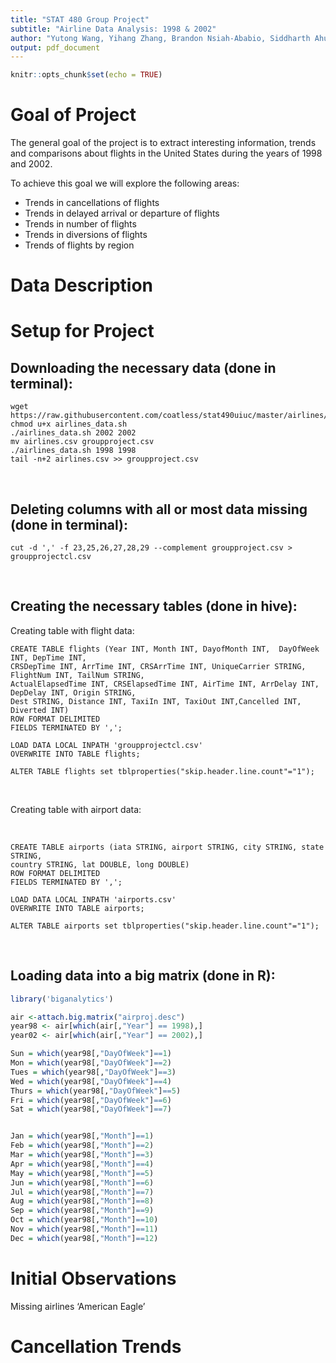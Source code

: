 ```yaml
---
title: "STAT 480 Group Project"
subtitle: "Airline Data Analysis: 1998 & 2002"
author: "Yutong Wang, Yihang Zhang, Brandon Nsiah-Ababio, Siddharth Ahuja"
output: pdf_document
---
```


```r
knitr::opts_chunk$set(echo = TRUE)
```

# Goal of Project

The general goal of the project is to extract interesting information, trends and comparisons about flights in the United States during the years of 1998 and 2002.

To achieve this goal we will explore the following areas:

* Trends in cancellations of flights
* Trends in delayed arrival or departure of flights
* Trends in number of flights
* Trends in diversions of flights
* Trends of flights by region

# Data Description



\newpage

# Setup for Project

## Downloading the necessary data (done in terminal):

```{}
wget https://raw.githubusercontent.com/coatless/stat490uiuc/master/airlines/airlines_data.sh
chmod u+x airlines_data.sh
./airlines_data.sh 2002 2002
mv airlines.csv groupproject.csv
./airlines_data.sh 1998 1998
tail -n+2 airlines.csv >> groupproject.csv
```

&nbsp;

## Deleting columns with all or most data missing (done in terminal):

```{}
cut -d ',' -f 23,25,26,27,28,29 --complement groupproject.csv > groupprojectcl.csv
```

&nbsp;

## Creating the necessary tables (done in hive):

Creating table with flight data:

```{}
CREATE TABLE flights (Year INT, Month INT, DayofMonth INT,  DayOfWeek INT, DepTime INT, 
CRSDepTime INT, ArrTime INT, CRSArrTime INT, UniqueCarrier STRING, FlightNum INT, TailNum STRING, 
ActualElapsedTime INT, CRSElapsedTime INT, AirTime INT, ArrDelay INT, DepDelay INT, Origin STRING, 
Dest STRING, Distance INT, TaxiIn INT, TaxiOut INT,Cancelled INT, Diverted INT)
ROW FORMAT DELIMITED
FIELDS TERMINATED BY ',';

LOAD DATA LOCAL INPATH 'groupprojectcl.csv'
OVERWRITE INTO TABLE flights;

ALTER TABLE flights set tblproperties("skip.header.line.count"="1");
```

&nbsp;

Creating table with airport data:

&nbsp;

```{}
CREATE TABLE airports (iata STRING, airport STRING, city STRING, state STRING, 
country STRING, lat DOUBLE, long DOUBLE)
ROW FORMAT DELIMITED
FIELDS TERMINATED BY ',';

LOAD DATA LOCAL INPATH 'airports.csv'
OVERWRITE INTO TABLE airports;

ALTER TABLE airports set tblproperties("skip.header.line.count"="1");
```
&nbsp;

## Loading data into a big matrix (done in R):

```r
library('biganalytics')

air <-attach.big.matrix("airproj.desc")
year98 <- air[which(air[,"Year"] == 1998),]
year02 <- air[which(air[,"Year"] == 2002),]

Sun = which(year98[,"DayOfWeek"]==1)
Mon = which(year98[,"DayOfWeek"]==2)
Tues = which(year98[,"DayOfWeek"]==3)
Wed = which(year98[,"DayOfWeek"]==4)
Thurs = which(year98[,"DayOfWeek"]==5)
Fri = which(year98[,"DayOfWeek"]==6)
Sat = which(year98[,"DayOfWeek"]==7)


Jan = which(year98[,"Month"]==1)
Feb = which(year98[,"Month"]==2)
Mar = which(year98[,"Month"]==3)
Apr = which(year98[,"Month"]==4)
May = which(year98[,"Month"]==5)
Jun = which(year98[,"Month"]==6)
Jul = which(year98[,"Month"]==7)
Aug = which(year98[,"Month"]==8)
Sep = which(year98[,"Month"]==9)
Oct = which(year98[,"Month"]==10)
Nov = which(year98[,"Month"]==11)
Dec = which(year98[,"Month"]==12)

```

\newpage

# Initial Observations

Missing airlines 'American Eagle'

# Cancellation Trends


